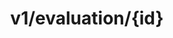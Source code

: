 ---
title: 'v1/evaluation/{id}'
openapi: 'GET /v1/evaluation/{id}'
description: "This endpoint allows B2B clients to retrieve a specific evaluation report using its unique identifier (ID). Clients can access past evaluations or reference specific reports by providing the evaluation ID."
---